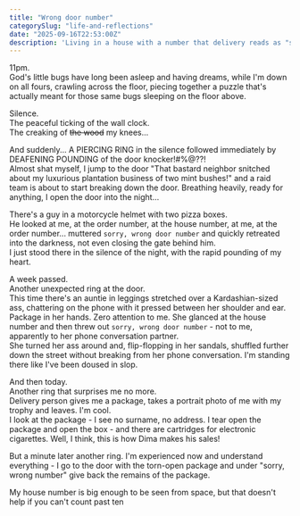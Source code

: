 ```yaml
---
title: "Wrong door number"
categorySlug: "life-and-reflections"
date: "2025-09-16T22:53:00Z"
description: 'Living in a house with a number that delivery reads as "somewhere around here" and constantly deliver other''s orders to you.'
---
```


11pm.<br/>
God's little bugs have long been asleep and having dreams, while I'm down on all fours, crawling across the floor, piecing together a puzzle that's actually meant for those same bugs sleeping on the floor above.

Silence.<br/>
The peaceful ticking of the wall clock.<br/>
The creaking of <s>the wood</s> my knees...<br/>

And suddenly... A PIERCING RING in the silence followed immediately by DEAFENING POUNDING of the door knocker!#%@??!<br/>
Almost shat myself, I jump to the door "That bastard neighbor snitched about my luxurious plantation business of two mint bushes!" and a raid team is about to start breaking down the door. Breathing heavily, ready for anything, I open the door into the night...

There's a guy in a motorcycle helmet with two pizza boxes.<br/>
He looked at me, at the order number, at the house number, at me, at the order number... muttered `sorry, wrong door number` and quickly retreated into the darkness, not even closing the gate behind him.<br/>
I just stood there in the silence of the night, with the rapid pounding of my heart.

A week passed.<br/>
Another unexpected ring at the door.<br/>
This time there's an auntie in leggings stretched over a Kardashian-sized ass, chattering on the phone with it pressed between her shoulder and ear. Package in her hands. Zero attention to me. She glanced at the house number and then threw out `sorry, wrong door number` - not to me, apparently to her phone conversation partner.<br/>
She turned her ass around and, flip-flopping in her sandals, shuffled further down the street without breaking from her phone conversation. I'm standing there like I've been doused in slop.

And then today.<br/>
Another ring that surprises me no more.<br/>
Delivery person gives me a package, takes a portrait photo of me with my trophy and leaves. I'm cool.<br/>
I look at the package - I see no surname, no address. I tear open the package and open the box - and there are cartridges for electronic cigarettes. Well, I think, this is how Dima makes his sales!

But a minute later another ring. I'm experienced now and understand everything - I go to the door with the torn-open package and under "sorry, wrong number" give back the remains of the package.

My house number is big enough to be seen from space, but that doesn't help if you can't count past ten
